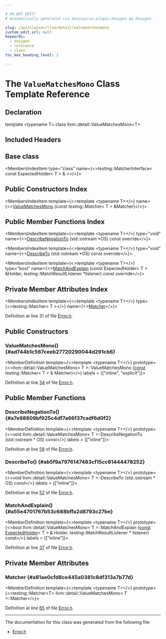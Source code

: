 ```yaml
---

# DO NOT EDIT!
# Automatically generated via docusaurus-plugin-doxygen by Doxygen.

slug: /api/classes/llvm/detail/valuematchesmono
custom_edit_url: null
keywords:
  - doxygen
  - reference
  - class
toc_max_heading_level: 3

---
```





# The `ValueMatchesMono` Class Template Reference

<DoxygenPage pluginConfig={pluginConfig}>



## Declaration

<CodeBlock>template &lt;typename T&gt;
class llvm::detail::ValueMatchesMono&lt;T&gt;</CodeBlock>

## Included Headers

<IncludesList>
<IncludesListItem
  filePath="llvm/Testing/Support/Error.h"
  permalink="/docs/api/files/include/include/llvm/include/llvm/testing/include/llvm/testing/support/error-h"
  isLocal="true" />
</IncludesList>

## Base class

<MembersIndex>

<MembersIndexItem
  type="class"
  name={<>testing::MatcherInterface&lt; const ExpectedHolder&lt; T &gt; &amp; &gt;</>}>
</MembersIndexItem>

</MembersIndex>

## Public Constructors Index

<MembersIndex>

<MembersIndexItem
  template={<>template &lt;typename T&gt;</>}
  name={<><a href="#ad744b1c567ceeb27720290044d291cb6">ValueMatchesMono</a> (const testing::Matcher&lt; T &gt; &amp;Matcher)</>}>
</MembersIndexItem>

</MembersIndex>

## Public Member Functions Index

<MembersIndex>

<MembersIndexItem
  template={<>template &lt;typename T&gt;</>}
  type="void"
  name={<><a href="#a7e98809bf925c4df7a66f37cadf6d0f2">DescribeNegationTo</a> (std::ostream &#42;OS) const override</>}>
</MembersIndexItem>

<MembersIndexItem
  template={<>template &lt;typename T&gt;</>}
  type="void"
  name={<><a href="#ab5f9a7976147483cf15cc81444478252">DescribeTo</a> (std::ostream &#42;OS) const override</>}>
</MembersIndexItem>

<MembersIndexItem
  template={<>template &lt;typename T&gt;</>}
  type="bool"
  name={<><a href="#a55e4701767b53c688bffa2d8793c27be">MatchAndExplain</a> (const ExpectedHolder&lt; T &gt; &amp;Holder, testing::MatchResultListener &#42;listener) const override</>}>
</MembersIndexItem>

</MembersIndex>

## Private Member Attributes Index

<MembersIndex>

<MembersIndexItem
  template={<>template &lt;typename T&gt;</>}
  type={<>testing::Matcher&lt; T &gt;</>}
  name={<><a href="#a81ae0cfd8ce445a0381c8df313a7b77d">Matcher</a></>}>
</MembersIndexItem>

</MembersIndex>


Definition at line 31 of file <a href="/docs/api/files/include/include/llvm/include/llvm/testing/include/llvm/testing/support/error-h">Error.h</a>.

<SectionDefinition>

## Public Constructors

### ValueMatchesMono() {#ad744b1c567ceeb27720290044d291cb6}

<MemberDefinition
  template={<>template &lt;typename T&gt;</>}
  prototype={<>llvm::detail::ValueMatchesMono&lt; T &gt;::ValueMatchesMono (<a href="/docs/api/files/lib/lib/target/lib/target/aarch64/aarch64promoteconstant-cpp/#a90f8350fecae261c25be85d38b451bff">const</a> testing::Matcher&lt; T &gt; &amp; Matcher)</>}
  labels = {["inline", "explicit"]}>

Definition at line <a href="/docs/api/files/include/include/llvm/include/llvm/testing/include/llvm/testing/support/error-h/#l00034">34</a> of file <a href="/docs/api/files/include/include/llvm/include/llvm/testing/include/llvm/testing/support/error-h">Error.h</a>.
</MemberDefinition>

</SectionDefinition>

<SectionDefinition>

## Public Member Functions

### DescribeNegationTo() {#a7e98809bf925c4df7a66f37cadf6d0f2}

<MemberDefinition
  template={<>template &lt;typename T&gt;</>}
  prototype={<>void llvm::detail::ValueMatchesMono&lt; T &gt;::DescribeNegationTo (std::ostream &#42; OS) const</>}
  labels = {["inline"]}>

Definition at line <a href="/docs/api/files/include/include/llvm/include/llvm/testing/include/llvm/testing/support/error-h/#l00058">58</a> of file <a href="/docs/api/files/include/include/llvm/include/llvm/testing/include/llvm/testing/support/error-h">Error.h</a>.
</MemberDefinition>

### DescribeTo() {#ab5f9a7976147483cf15cc81444478252}

<MemberDefinition
  template={<>template &lt;typename T&gt;</>}
  prototype={<>void llvm::detail::ValueMatchesMono&lt; T &gt;::DescribeTo (std::ostream &#42; OS) const</>}
  labels = {["inline"]}>

Definition at line <a href="/docs/api/files/include/include/llvm/include/llvm/testing/include/llvm/testing/support/error-h/#l00052">52</a> of file <a href="/docs/api/files/include/include/llvm/include/llvm/testing/include/llvm/testing/support/error-h">Error.h</a>.
</MemberDefinition>

### MatchAndExplain() {#a55e4701767b53c688bffa2d8793c27be}

<MemberDefinition
  template={<>template &lt;typename T&gt;</>}
  prototype={<>bool llvm::detail::ValueMatchesMono&lt; T &gt;::MatchAndExplain (<a href="/docs/api/files/lib/lib/target/lib/target/aarch64/aarch64promoteconstant-cpp/#a90f8350fecae261c25be85d38b451bff">const</a> <a href="/docs/api/structs/llvm/detail/expectedholder">ExpectedHolder</a>&lt; T &gt; &amp; Holder, testing::MatchResultListener &#42; listener) const</>}
  labels = {["inline"]}>

Definition at line <a href="/docs/api/files/include/include/llvm/include/llvm/testing/include/llvm/testing/support/error-h/#l00037">37</a> of file <a href="/docs/api/files/include/include/llvm/include/llvm/testing/include/llvm/testing/support/error-h">Error.h</a>.
</MemberDefinition>

</SectionDefinition>

<SectionDefinition>

## Private Member Attributes

### Matcher {#a81ae0cfd8ce445a0381c8df313a7b77d}

<MemberDefinition
  template={<>template &lt;typename T&gt;</>}
  prototype={<>testing::Matcher&lt;T&gt; llvm::detail::ValueMatchesMono&lt; T &gt;::Matcher</>}>

Definition at line <a href="/docs/api/files/include/include/llvm/include/llvm/testing/include/llvm/testing/support/error-h/#l00065">65</a> of file <a href="/docs/api/files/include/include/llvm/include/llvm/testing/include/llvm/testing/support/error-h">Error.h</a>.
</MemberDefinition>

</SectionDefinition>

<hr/>

The documentation for this class was generated from the following file:

<ul>
<li><a href="/docs/api/files/include/include/llvm/include/llvm/testing/include/llvm/testing/support/error-h">Error.h</a></li>
</ul>

</DoxygenPage>
